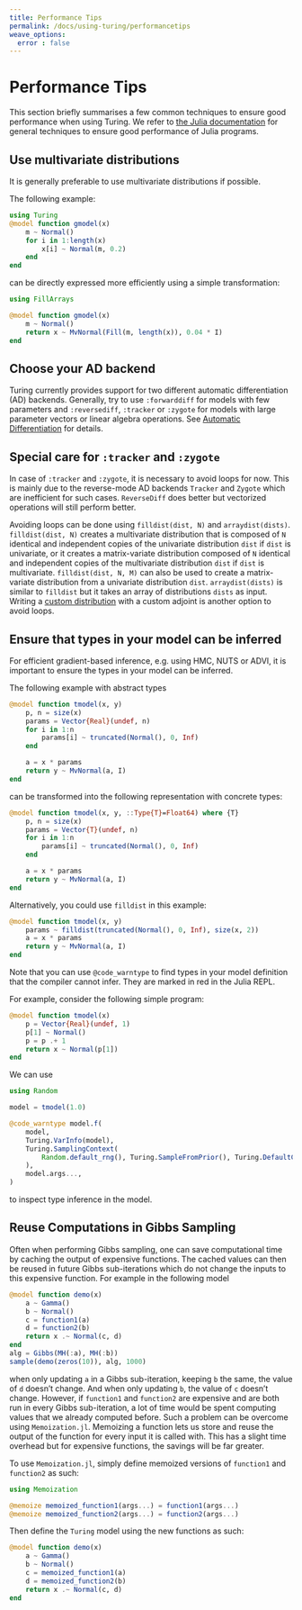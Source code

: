 ```yaml
---
title: Performance Tips
permalink: /docs/using-turing/performancetips
weave_options:
  error : false
---
```


# Performance Tips

This section briefly summarises a few common techniques to ensure good performance when using Turing.
We refer to [the Julia documentation](https://docs.julialang.org/en/v1/manual/performance-tips/index.html) for general techniques to ensure good performance of Julia programs.

## Use multivariate distributions

It is generally preferable to use multivariate distributions if possible.

The following example:

```julia
using Turing
@model function gmodel(x)
    m ~ Normal()
    for i in 1:length(x)
        x[i] ~ Normal(m, 0.2)
    end
end
```

can be directly expressed more efficiently using a simple transformation:

```julia
using FillArrays

@model function gmodel(x)
    m ~ Normal()
    return x ~ MvNormal(Fill(m, length(x)), 0.04 * I)
end
```

## Choose your AD backend

Turing currently provides support for two different automatic differentiation (AD) backends.
Generally, try to use `:forwarddiff` for models with few parameters and `:reversediff`, `:tracker` or `:zygote` for models with large parameter vectors or linear algebra operations. See [Automatic Differentiation](autodiff) for details.

## Special care for `:tracker` and `:zygote`

In case of `:tracker` and `:zygote`, it is necessary to avoid loops for now.
This is mainly due to the reverse-mode AD backends `Tracker` and `Zygote` which are inefficient for such cases. `ReverseDiff` does better but vectorized operations will still perform better.

Avoiding loops can be done using `filldist(dist, N)` and `arraydist(dists)`. `filldist(dist, N)` creates a multivariate distribution that is composed of `N` identical and independent copies of the univariate distribution `dist` if `dist` is univariate, or it creates a matrix-variate distribution composed of `N` identical and independent copies of the multivariate distribution `dist` if `dist` is multivariate. `filldist(dist, N, M)` can also be used to create a matrix-variate distribution from a univariate distribution `dist`.  `arraydist(dists)` is similar to `filldist` but it takes an array of distributions `dists` as input. Writing a [custom distribution](advanced) with a custom adjoint is another option to avoid loops.

## Ensure that types in your model can be inferred

For efficient gradient-based inference, e.g. using HMC, NUTS or ADVI, it is important to ensure the types in your model can be inferred.

The following example with abstract types

```julia
@model function tmodel(x, y)
    p, n = size(x)
    params = Vector{Real}(undef, n)
    for i in 1:n
        params[i] ~ truncated(Normal(), 0, Inf)
    end

    a = x * params
    return y ~ MvNormal(a, I)
end
```

can be transformed into the following representation with concrete types:

```julia
@model function tmodel(x, y, ::Type{T}=Float64) where {T}
    p, n = size(x)
    params = Vector{T}(undef, n)
    for i in 1:n
        params[i] ~ truncated(Normal(), 0, Inf)
    end

    a = x * params
    return y ~ MvNormal(a, I)
end
```

Alternatively, you could use `filldist` in this example:

```julia
@model function tmodel(x, y)
    params ~ filldist(truncated(Normal(), 0, Inf), size(x, 2))
    a = x * params
    return y ~ MvNormal(a, I)
end
```

Note that you can use `@code_warntype` to find types in your model definition that the compiler cannot infer.
They are marked in red in the Julia REPL.

For example, consider the following simple program:

```julia
@model function tmodel(x)
    p = Vector{Real}(undef, 1)
    p[1] ~ Normal()
    p = p .+ 1
    return x ~ Normal(p[1])
end
```

We can use

```{julia; eval=false}
using Random

model = tmodel(1.0)

@code_warntype model.f(
    model,
    Turing.VarInfo(model),
    Turing.SamplingContext(
        Random.default_rng(), Turing.SampleFromPrior(), Turing.DefaultContext()
    ),
    model.args...,
)
```

to inspect type inference in the model.

## Reuse Computations in Gibbs Sampling

Often when performing Gibbs sampling, one can save computational time by caching the output of expensive functions. The cached values can then be reused in future Gibbs sub-iterations which do not change the inputs to this expensive function. For example in the following model

```{julia; eval=false}
@model function demo(x)
    a ~ Gamma()
    b ~ Normal()
    c = function1(a)
    d = function2(b)
    return x .~ Normal(c, d)
end
alg = Gibbs(MH(:a), MH(:b))
sample(demo(zeros(10)), alg, 1000)
```

when only updating `a` in a Gibbs sub-iteration, keeping `b` the same, the value of `d` doesn't change. And when only updating `b`, the value of `c` doesn't change. However, if `function1` and `function2` are expensive and are both run in every Gibbs sub-iteration, a lot of time would be spent computing values that we already computed before. Such a problem can be overcome using `Memoization.jl`. Memoizing a function lets us store and reuse the output of the function for every input it is called with. This has a slight time overhead but for expensive functions, the savings will be far greater.

To use `Memoization.jl`, simply define memoized versions of `function1` and `function2` as such:

```{julia; eval=false}
using Memoization

@memoize memoized_function1(args...) = function1(args...)
@memoize memoized_function2(args...) = function2(args...)
```

Then define the `Turing` model using the new functions as such:

```{julia; eval=false}
@model function demo(x)
    a ~ Gamma()
    b ~ Normal()
    c = memoized_function1(a)
    d = memoized_function2(b)
    return x .~ Normal(c, d)
end
```
